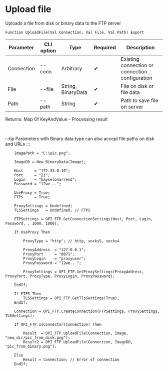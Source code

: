 ﻿---
sidebar_position: 1
description: Upload file and other functions to work with FTP in the Open Integration Package, a free open-source integration library for 1C:Enterprise 8, OneScript and CLI
keywords: [1C, 1С, 1С:Enterprise, 1С:Enterprise 8.3, API, Integration, Services, Exchange, OneScript, CLI, FTP]
---


# Upload file
 Uploads a file from disk or binary data to the FTP server



`Function UploadFile(Val Connection, Val File, Val Path) Export`

  | Parameter | CLI option | Type | Required | Description |
  |-|-|-|-|-|
  | Connection | --conn | Arbitrary | &#x2714; | Existing connection or connection configuration |
  | File | --file | String, BinaryData | &#x2714; | File on disk or file data |
  | Path | --path | String | &#x2714; | Path to save file on server |

  
  Returns:  Map Of KeyAndValue - Processing result

<br/>

:::tip
Parameters with Binary data type can also accept file paths on disk and URLs
:::
<br/>



```bsl title="1C:Enterprise/OneScript code example"
    ImagePath = "C:\pic.png";

    ImageDD = New BinaryData(Image);

    Host     = "172.33.0.10";
    Port     = "21";
    Login    = "bayselonarrend";
    Password = "12we...";

    UseProxy = True;
    FTPS     = True;

    ProxySettings = Undefined;
    TLSSettings   = Undefined; // FTPS

    FTPSettings = OPI_FTP.GetConnectionSettings(Host, Port, Login, Password, , 1000, 1000);

    If UseProxy Then

        ProxyType = "http"; // http, socks5, socks4

        ProxyAddress  = "127.0.0.1";
        ProxyPort     = "8071";
        ProxyLogin    = "proxyuser";
        ProxyPassword = "12we...";

        ProxySettings = OPI_FTP.GetProxySettings(ProxyAddress, ProxyPort, ProxyType, ProxyLogin, ProxyPassword);

    EndIf;

    If FTPS Then
        TLSSettings = OPI_FTP.GetTlsSettings(True);
    EndIf;

    Connection = OPI_FTP.CreateConnection(FTPSettings, ProxySettings, TLSSettings);

    If OPI_FTP.IsConnector(Connection) Then

        Result  = OPI_FTP.UploadFile(Connection, Image, "new_dir/pic_from_disk.png");
        Result2 = OPI_FTP.UploadFile(Connection, ImageDD, "pic_from_binary.png");

    Else
        Result = Connection; // Error of connection
    EndIf;
```
 




